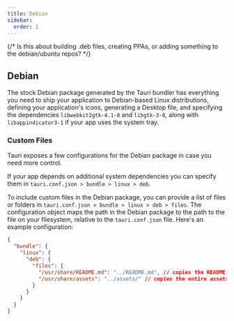 ```yaml
---
title: Debian
sidebar:
  order: 1
---
```


{/* Is this about building .deb files, creating PPAs, or adding something to the debian/ubuntu repos? */}

## Debian

The stock Debian package generated by the Tauri bundler has everything you need to ship your application to Debian-based Linux distributions, defining your application's icons, generating a Desktop file, and specifying the dependencies `libwebkit2gtk-4.1-0` and `libgtk-3-0`, along with `libappindicator3-1` if your app uses the system tray.

### Custom Files

Tauri exposes a few configurations for the Debian package in case you need more control.

If your app depends on additional system dependencies you can specify them in `tauri.conf.json > bundle > linux > deb`.

To include custom files in the Debian package, you can provide a list of files or folders in `tauri.conf.json > bundle > linux > deb > files`. The configuration object maps the path in the Debian package to the path to the file on your filesystem, relative to the `tauri.conf.json` file. Here's an example configuration:

```json
{
  "bundle": {
    "linux": {
      "deb": {
        "files": {
          "/usr/share/README.md": "../README.md", // copies the README.md file to /usr/share/README.md
          "/usr/share/assets": "../assets/" // copies the entire assets directory to /usr/share/assets
        }
      }
    }
  }
}
```
